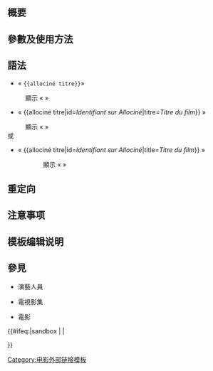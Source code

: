 <includeonly><!-- 在這裡加入模板的保護標識 --></includeonly><noinclude>{{Documentation subpage}}</noinclude>
<!-- 在本行下編輯模板說明 -->
{{Uses Wikidata|P1265}}
== 概要 ==

== 參數及使用方法 ==

== 語法 ==
* « <code><nowiki>{{</nowiki>allociné titre}}</code>»
:顯示 « »
* « <nowiki>{{</nowiki>allociné titre|id=''Identifiant sur Allociné''|titre=''Titre du film''}}</code> » 
:顯示 « {{Allociné titre|id=17106|titre=Taxi}} »
;或
* « <nowiki>{{</nowiki>allociné titre|id=''Identifiant sur Allociné''|title=''Titre du film''}}</code> » 
::顯示 « {{Allociné titre|id=17106|title=Taxi}} »

== 重定向 ==

== 注意事项 ==

== 模板编辑说明 ==

== 參見 ==
* {{tl|allociné nom}} 演藝人員
* {{tl|allociné série}} 電視影集
* {{tl|allociné titre}} 電影
<includeonly>{{#ifeq:{{SUBPAGENAME}}|sandbox | |
<!-- 本行下加入模板的分類，跨維基連結加入Wikidata（參見[[Wikipedia:Wikidata]]） -->

[[Category:电影外部链接模板]]
}}</includeonly>